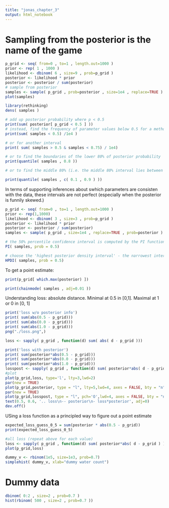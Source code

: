```yaml
---
title: "jonas_chapter_3"
output: html_notebook
---
```


# Sampling from the posterior is the name of the game

```r
p_grid <- seq( from=0 , to=1 , length.out=1000 ) 
prior <- rep( 1 , 1000 ) 
likelihood <- dbinom( 6 , size=9 , prob=p_grid ) 
posterior <- likelihood * prior 
posterior <- posterior / sum(posterior)
# sample from posterior
samples <- sample( p_grid , prob=posterior , size=1e4 , replace=TRUE )
plot(samples)
```
```r
library(rethinking)
dens( samples )
```
```r
# add up posterior probability where p < 0.5 
print(sum( posterior[ p_grid < 0.5 ] ))
# instead, find the frequency of parameter values below 0.5 for a method that works with models of more parameters
print(sum( samples < 0.5) /1e4 )

# or for another interval
print( sum( samples > 0.5 & samples < 0.75) / 1e4)

# or to find the boundaries of the lower 80% of posterior probability
print(quantile( samples , 0.8 ))

# or to find the middle 80% (i.e. the middle 80% interval lies between the 10th percentile and the 90th percentile.)

print(quantile( samples , c( 0.1 , 0.9 ) ))
```
In terms of supporting inferences about swhich parameters are consisten with the data, these intervals are not perfect (especially when the posterior is funnily skewed.)


```r
p_grid <- seq( from=0 , to=1 , length.out=1000 ) 
prior <- rep(1,1000) 
likelihood <- dbinom( 3 , size=3 , prob=p_grid ) 
posterior <- likelihood * prior 
posterior <- posterior / sum(posterior) 
samples <- sample( p_grid , size=1e4 , replace=TRUE , prob=posterior )

# the 50% percentile confidence interval is computed by the PI function
PI( samples, prob = 0.5)

# choose the 'highest posterior density interval' - the narrowest interval contraining the specified probability mass.
HPDI( samples, prob = 0.5)
```
To get a point estimate:

```r
print(p_grid[ which.max(posterior) ])

print(chainmode( samples , adj=0.01 ))

```


Understanding loss: absolute distance.
Minimal at 0.5 in [0,1].
Maximal at 1 or 0 in [0, 1]
```r
print('loss w/o posterior info')
print( sum(abs(0.5 - p_grid)))
print( sum(abs(0.0 - p_grid)))
print( sum(abs(1.0 - p_grid)))
png("./loss.png",)

loss <- sapply( p_grid , function(d) sum( abs( d - p_grid )))

print('loss with posterior')
print( sum(posterior*abs(0.5 - p_grid)))
print( sum(posterior*abs(0.0 - p_grid)))
print( sum(posterior*abs(1.0 - p_grid)))
losspost <- sapply( p_grid , function(d) sum( posterior*abs( d - p_grid )))
#plot
plot(p_grid,loss, type='l', lty=3,lwd=2)
par(new = TRUE)
plot(p_grid,posterior, type = "l", lty=5,lwd=4, axes = FALSE, bty = "n", xlab = "", ylab = "")
par(new = TRUE)
plot(p_grid,losspost, type = "l", pch='O',lwd=4, axes = FALSE, bty = "n", xlab = "", ylab = "")
text(0.5, 0.6, '.. loss\n-- posterior\n- loss*posterior', adj=0)
dev.off()
```

USing a loss function as a principled way to figure out a point estimate

```r
expected_loss_guess_0_5 = sum(posterior * abs(0.5 - p_grid))
print(expected_loss_guess_0_5)

#all loss (repeat above for each value)
loss <- sapply( p_grid , function(d) sum( posterior*abs( d - p_grid ) ))
plot(p_grid,loss)

```

```r

dummy_v <- rbinom(1e5, size=1e3, prob=0.7)
simplehist( dummy_v, xlab="dummy water count")
```

# Dummy data
```r
dbinom( 0:2 , size=2 , prob=0.7 )
hist(rbinom( 500 , size=2 , prob=0.7 ))
```














